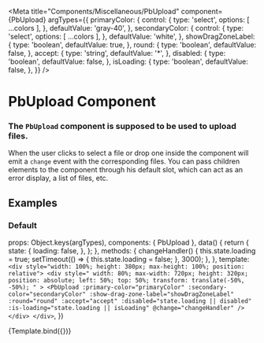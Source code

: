 
<Meta
  title="Components/Miscellaneous/PbUpload"
  component={PbUpload}
  argTypes={{
    primaryColor: {
      control: {
        type: 'select',
        options: [ ...colors ],
      },
      defaultValue: 'gray-40',
    },
    secondaryColor: {
      control: {
        type: 'select',
        options: [ ...colors ],
      },
      defaultValue: 'white',
    },
    showDragZoneLabel: {
      type: 'boolean',
      defaultValue: true,
    },
    round: {
      type: 'boolean',
      defaultValue: false,
    },
    accept: {
      type: 'string',
      defaultValue: '*',
    },
    disabled: {
      type: 'boolean',
      defaultValue: false,
    },
    isLoading: {
      type: 'boolean',
      defaultValue: false,
    },
  }}
/>

# **PbUpload Component**
### The `PbUpload` component is supposed to be used to upload files.
When the user clicks to select a file or drop one inside the component will emit a `change` event with the corresponding files.
You can pass children elements to the component through his default slot, which can act as an error display, a list of files, etc.

## Examples

### Default

  props: Object.keys(argTypes),
  components: { PbUpload },
  data() {
    return {
      state: {
        loading: false,
      },
    };
  },
  methods: {
    changeHandler() {
      this.state.loading = true;
      setTimeout(() => { this.state.loading = false; }, 3000);
    },
  },
  template: `
    <div style="width: 100%; height: 380px; max-height: 100%; position: relative">
      <div
        style="
          width: 80%;
          max-width: 720px;
          height: 320px;
          position: absolute;
          left: 50%;
          top: 50%;
          transform: translate(-50%, -50%);
        "
      >
        <PbUpload
          :primary-color="primaryColor"
          :secondary-color="secondaryColor"
          :show-drag-zone-label="showDragZoneLabel"
          :round="round"
          :accept="accept"
          :disabled="state.loading || disabled"
          :is-loading="state.loading || isLoading"
          @change="changeHandler"
        />
      </div>
    </div>
  `,
})

<Canvas>
  <Story name="Default">
    {Template.bind({})}
  </Story>
</Canvas>
